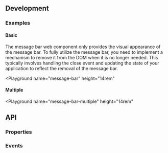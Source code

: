 
## Development

### Examples

#### Basic
The message bar web component only provides the visual appearance of the message bar.
To fully utilize the message bar, you need to implement a mechanism to remove it from the DOM when it is no longer needed.
This typically involves handling the close event and updating the state of your application to reflect the removal of the message bar.

<Playground
  name="message-bar"
  height="14rem"
>
</Playground>

#### Multiple

<Playground
  name="message-bar-multiple"
  height="14rem"
>
</Playground>

## API

### Properties

<Props />

### Events

<Events />

